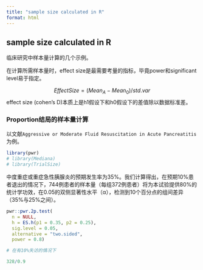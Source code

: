```yaml
---
title: "sample size calculated in R"
format: html
---
```



##  sample size calculated in R

临床研究中样本量计算的几个示例。

在计算所需样本量时，effect size是最需要考量的指标，毕竟power和significant level易于指定。

$$Effect Size=(Mean_{A}-Mean_{0})/std.var$$
effect size (cohen's D)本质上是h1假设下和h0假设下的差值除以数据标准差。


### Proportion结局的样本量计算

以文献`Aggressive or Moderate Fluid Resuscitation in Acute Pancreatitis` 为例。

```r
library(pwr)
# library(Mediana)
# library(TrialSize)
```


中度重症或重症急性胰腺炎的预期发生率为35%。我们计算得出，在预期10%患者退出的情况下，744例患者的样本量（每组372例患者）将为本试验提供80%的统计学功效，在0.05的双侧显著性水平（α），检测到10个百分点的组间差异（35%与25%之间）。

```r
pwr::pwr.2p.test(
  n = NULL,
  h = ES.h(p1 = 0.35, p2 = 0.25),
  sig.level = 0.05,
  alternative = "two.sided",
  power = 0.8)
```
```r
# 在有10%失访的情况下

328/0.9
```








